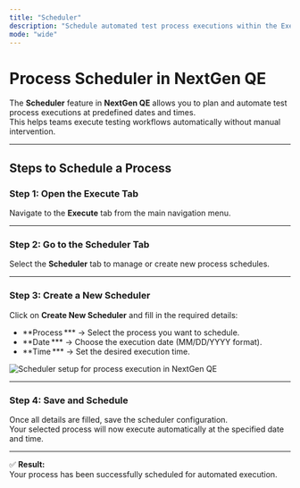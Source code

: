```yaml
---
title: "Scheduler"
description: "Schedule automated test process executions within the Execute tab of NextGen QE."
mode: "wide"
---
```


# Process Scheduler in NextGen QE

The **Scheduler** feature in **NextGen QE** allows you to plan and automate test process executions at predefined dates and times.  
This helps teams execute testing workflows automatically without manual intervention.

---

## Steps to Schedule a Process

### Step 1: Open the Execute Tab
Navigate to the **Execute** tab from the main navigation menu.

---

### Step 2: Go to the Scheduler Tab
Select the **Scheduler** tab to manage or create new process schedules.

---

### Step 3: Create a New Scheduler
Click on **Create New Scheduler** and fill in the required details:

- **Process *** → Select the process you want to schedule.  
- **Date *** → Choose the execution date (MM/DD/YYYY format).  
- **Time *** → Set the desired execution time.

<img src="/web-testing/imgs/scheduler.png" alt="Scheduler setup for process execution in NextGen QE" />

---

### Step 4: Save and Schedule
Once all details are filled, save the scheduler configuration.  
Your selected process will now execute automatically at the specified date and time.

---

✅ **Result:**  
Your process has been successfully scheduled for automated execution.

